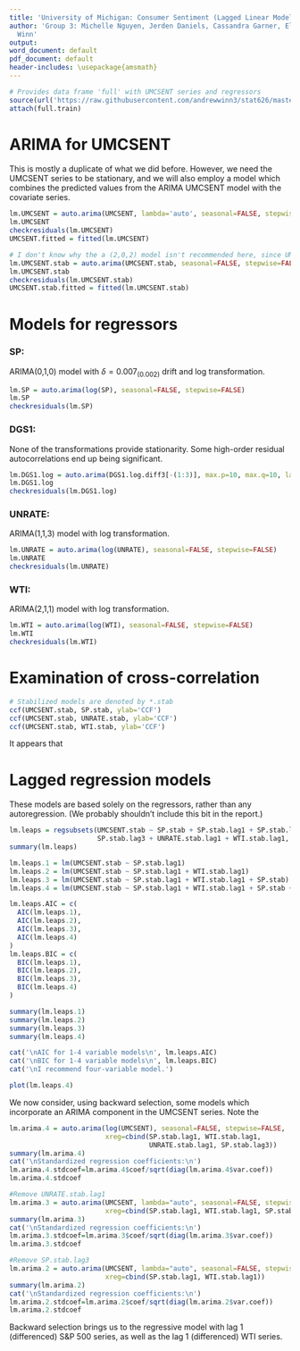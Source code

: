 ```yaml
---
title: 'University of Michigan: Consumer Sentiment (Lagged Linear Models)'
author: 'Group 3: Michelle Nguyen, Jerden Daniels, Cassandra Garner, Eli Hymson, Andrew
  Winn'
output:
word_document: default
pdf_document: default
header-includes: \usepackage{amsmath}
---
```


```r
# Provides data frame 'full' with UMCSENT series and regressors
source(url('https://raw.githubusercontent.com/andrewwinn3/stat626/master/Data/Setup.R'))
attach(full.train)
```

# ARIMA for UMCSENT
This is mostly a duplicate of what we did before. However, we need the UMCSENT series to be stationary, and we will also employ a model which combines the predicted values from the ARIMA UMCSENT model with the covariate series.
```r
lm.UMCSENT = auto.arima(UMCSENT, lambda='auto', seasonal=FALSE, stepwise = FALSE)
lm.UMCSENT
checkresiduals(lm.UMCSENT)
UMCSENT.fitted = fitted(lm.UMCSENT)

# I don't know why the a (2,0,2) model isn't recommended here, since UMCSENT.stab is produced by the recommendationded transformation in the previous code, being a (2,1,2) model with $\lambda = 2$ Box-Cox transformation.
lm.UMCSENT.stab = auto.arima(UMCSENT.stab, seasonal=FALSE, stepwise=FALSE)
lm.UMCSENT.stab
checkresiduals(lm.UMCSENT.stab)
UMCSENT.stab.fitted = fitted(lm.UMCSENT.stab)
```


# Models for regressors

### SP:
ARIMA(0,1,0) model with $\delta = 0.007_{(0.002)}$ drift and log transformation.
```r
lm.SP = auto.arima(log(SP), seasonal=FALSE, stepwise=FALSE)
lm.SP
checkresiduals(lm.SP)
```

### DGS1:
None of the transformations provide stationarity. Some high-order residual autocorrelations end up being significant.
```r
lm.DGS1.log = auto.arima(DGS1.log.diff3[-(1:3)], max.p=10, max.q=10, lambda="auto", seasonal=FALSE, stepwise=FALSE)
lm.DGS1.log
checkresiduals(lm.DGS1.log)
```

### UNRATE:
ARIMA(1,1,3) model with log transformation.
```r
lm.UNRATE = auto.arima(log(UNRATE), seasonal=FALSE, stepwise=FALSE)
lm.UNRATE
checkresiduals(lm.UNRATE)
```

### WTI:
ARIMA(2,1,1) model with log transformation.
```r
lm.WTI = auto.arima(log(WTI), seasonal=FALSE, stepwise=FALSE)
lm.WTI
checkresiduals(lm.WTI)
```

# Examination of cross-correlation
```r
# Stabilized models are denoted by *.stab
ccf(UMCSENT.stab, SP.stab, ylab='CCF')
ccf(UMCSENT.stab, UNRATE.stab, ylab='CCF')
ccf(UMCSENT.stab, WTI.stab, ylab='CCF')
```  

It appears that 
 
# Lagged regression models
These models are based solely on the regressors, rather than any autoregression. (We probably shouldn't include this bit in the report.)
```r
lm.leaps = regsubsets(UMCSENT.stab ~ SP.stab + SP.stab.lag1 + SP.stab.lag2 +
                      SP.stab.lag3 + UNRATE.stab.lag1 + WTI.stab.lag1, data = full.train)
summary(lm.leaps)

lm.leaps.1 = lm(UMCSENT.stab ~ SP.stab.lag1)
lm.leaps.2 = lm(UMCSENT.stab ~ SP.stab.lag1 + WTI.stab.lag1)
lm.leaps.3 = lm(UMCSENT.stab ~ SP.stab.lag1 + WTI.stab.lag1 + SP.stab)
lm.leaps.4 = lm(UMCSENT.stab ~ SP.stab.lag1 + WTI.stab.lag1 + SP.stab + SP.stab.lag2)

lm.leaps.AIC = c(
  AIC(lm.leaps.1),
  AIC(lm.leaps.2),
  AIC(lm.leaps.3),
  AIC(lm.leaps.4)
)
lm.leaps.BIC = c(
  BIC(lm.leaps.1),
  BIC(lm.leaps.2),
  BIC(lm.leaps.3),
  BIC(lm.leaps.4)
)

summary(lm.leaps.1)
summary(lm.leaps.2)
summary(lm.leaps.3)
summary(lm.leaps.4)

cat('\nAIC for 1-4 variable models\n', lm.leaps.AIC)
cat('\nBIC for 1-4 variable models\n', lm.leaps.BIC)
cat('\nI recommend four-variable model.')

plot(lm.leaps.4)
```

We now consider, using backward selection, some models which incorporate an ARIMA component in the UMCSENT series. Note the 

```r
lm.arima.4 = auto.arima(log(UMCSENT), seasonal=FALSE, stepwise=FALSE,
                        xreg=cbind(SP.stab.lag1, WTI.stab.lag1,
                                   UNRATE.stab.lag1, SP.stab.lag3))
summary(lm.arima.4)
cat('\nStandardized regression coefficients:\n')
lm.arima.4.stdcoef=lm.arima.4$coef/sqrt(diag(lm.arima.4$var.coef))
lm.arima.4.stdcoef

#Remove UNRATE.stab.lag1
lm.arima.3 = auto.arima(UMCSENT, lambda="auto", seasonal=FALSE, stepwise=FALSE,
                        xreg=cbind(SP.stab.lag1, WTI.stab.lag1, SP.stab.lag3))
summary(lm.arima.3)
cat('\nStandardized regression coefficients:\n')
lm.arima.3.stdcoef=lm.arima.3$coef/sqrt(diag(lm.arima.3$var.coef))
lm.arima.3.stdcoef

#Remove SP.stab.lag3
lm.arima.2 = auto.arima(UMCSENT, lambda="auto", seasonal=FALSE, stepwise=FALSE,
                        xreg=cbind(SP.stab.lag1, WTI.stab.lag1))
summary(lm.arima.2)
cat('\nStandardized regression coefficients:\n')
lm.arima.2.stdcoef=lm.arima.2$coef/sqrt(diag(lm.arima.2$var.coef))
lm.arima.2.stdcoef
```

Backward selection brings us to the regressive model with lag 1 (differenced) S&P 500 series, as well as the lag 1 (differenced) WTI series.
